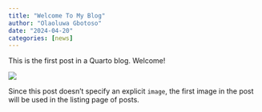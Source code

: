 ```yaml
---
title: "Welcome To My Blog"
author: "Olaoluwa Gbotoso"
date: "2024-04-20"
categories: [news]
---
```


This is the first post in a Quarto blog. Welcome!

![](thumbnail.jpg)

Since this post doesn't specify an explicit `image`, the first image in the post will be used in the listing page of posts.
